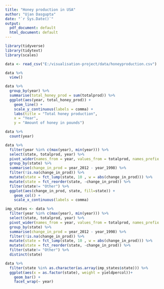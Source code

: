 ---
title: "Honey production in USA"
author: "Ujan Dasgupta"
date: "`r Sys.Date()`"
output:
  pdf_document: default
  html_document: default
---
```{r}
library(tidyverse)
library(tidytext)
library(scales)
```

```{r}
data <- read_csv("E:/visualisation-project/data/honeyproduction.csv")
```

```{r}
data %>%
  view()
```

```{r}
data %>%
  group_by(year) %>%
  summarise(total_honey_prod = sum(totalprod)) %>%
  ggplot(aes(year, total_honey_prod)) +
    geom_line() +
    scale_y_continuous(labels = comma) +
    labs(title = "Total honey production",
    x = "Year",
    y = "Amount of honey in pounds")

```
```{r}
data %>%
  count(year)
```

```{r}
data %>%
  filter(year %in% c(max(year), min(year))) %>%
  select(state, totalprod, year) %>%
  pivot_wider(names_from = year, values_from = totalprod, names_prefix = "year_") %>%
  group_by(state) %>%
  summarise(change_in_prod = year_2012 - year_1998) %>%
  filter(!is.na(change_in_prod)) %>%
  mutate(state = fct_lump(state, 10 , w = abs(change_in_prod))) %>%
  mutate(state = fct_reorder(state, -change_in_prod)) %>%
  filter(state!= "Other") %>%
  ggplot(aes(change_in_prod, state, fill=state)) +
    geom_col() +
    scale_x_continuous(labels = comma)
```

```{r}
imp_states <- data %>%
  filter(year %in% c(max(year), min(year))) %>%
  select(state, totalprod, year) %>%
  pivot_wider(names_from = year, values_from = totalprod, names_prefix = "year_") %>%
  group_by(state) %>%
  summarise(change_in_prod = year_2012 - year_1998) %>%
  filter(!is.na(change_in_prod)) %>%
  mutate(state = fct_lump(state, 10 , w = abs(change_in_prod))) %>%
  mutate(state = fct_reorder(state, -change_in_prod)) %>%
  filter(state!= "Other") %>%
  distinct(state)

data %>%
  filter(state %in% as.character(as.array(imp_states$state))) %>%
  ggplot(aes(x = as.factor(state), weight = yieldpercol))+
    geom_bar() +
    facet_wrap(~ year)
```

